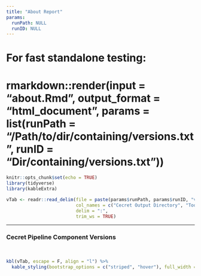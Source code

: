 ```yaml
---
title: "About Report"
params: 
  runPath: NULL
  runID: NULL
---
```


# For fast standalone testing:
# rmarkdown::render(input = "about.Rmd", output_format = "html_document", params = list(runPath = "/Path/to/dir/containing/versions.txt", runID = "Dir/containing/versions.txt"))

```r
knitr::opts_chunk$set(echo = TRUE)
library(tidyverse)
library(kableExtra)
```

```r
vTab <- readr::read_delim(file = paste(params$runPath, params$runID, "versions.txt", sep = "/"),
                          col_names = c("Cecret Output Directory", "Tool Version"),
                          delim = ":",
                          trim_ws = TRUE)
```

***

### Cecret Pipeline Component Versions  
<br>
```r
kbl(vTab, escape = F, align = "l") %>% 
  kable_styling(bootstrap_options = c("striped", "hover"), full_width = FALSE, position = "l")
```

